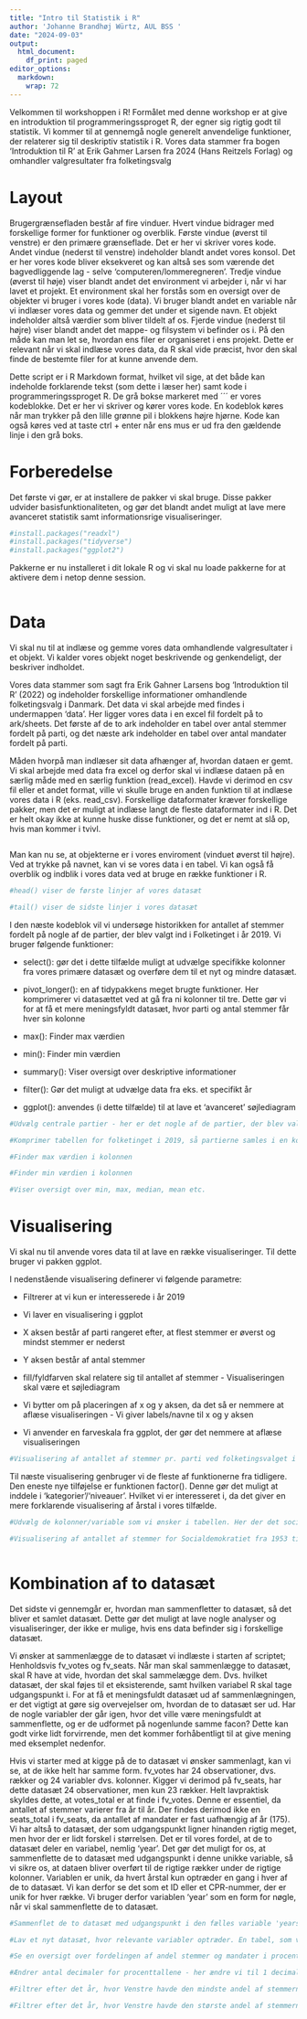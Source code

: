 ---
title: "Intro til Statistik i R"
author: 'Johanne Brandhøj Würtz, AUL BSS '
date: "2024-09-03"
output:
  html_document:
    df_print: paged
editor_options: 
  markdown: 
    wrap: 72
---

Velkommen til workshoppen i R! Formålet med denne workshop er at give en
introduktion til programmeringssproget R, der egner sig rigtig godt til
statistik. Vi kommer til at gennemgå nogle generelt anvendelige
funktioner, der relaterer sig til deskriptiv statistik i R. Vores data
stammer fra bogen 'Introduktion til R' at Erik Gahmer Larsen fra 2024
(Hans Reitzels Forlag) og omhandler valgresultater fra folketingsvalg

# Layout

Brugergrænsefladen består af fire vinduer. Hvert vindue bidrager med
forskellige former for funktioner og overblik. Første vindue (øverst til
venstre) er den primære grænseflade. Det er her vi skriver vores kode.
Andet vindue (nederst til venstre) indeholder blandt andet vores konsol.
Det er her vores kode bliver eksekveret og kan altså ses som værende det
bagvedliggende lag - selve 'computeren/lommeregneren'. Tredje vindue
(øverst til høje) viser blandt andet det environment vi arbejder i, når
vi har lavet et projekt. Et environment skal her forstås som en oversigt
over de objekter vi bruger i vores kode (data). Vi bruger blandt
andet en variable når vi indlæser vores data og gemmer det under et
sigende navn. Et objekt indeholder altså værdier som bliver tildelt af
os. Fjerde vindue (nederst til højre) viser blandt andet det mappe- og
filsystem vi befinder os i. På den måde kan man let se, hvordan ens
filer er organiseret i ens projekt. Dette er relevant når vi skal
indlæse vores data, da R skal vide præcist, hvor den skal finde de
bestemte filer for at kunne anvende dem.

Dette script er i R Markdown format, hvilket vil sige, at det både kan
indeholde forklarende tekst (som dette i læser her) samt kode i
programmeringssproget R. De grå bokse markeret med ´´´ er vores
kodeblokke. Det er her vi skriver og kører vores kode. En kodeblok køres
når man trykker på den lille grønne pil i blokkens højre hjørne. Kode
kan også køres ved at taste ctrl + enter når ens mus er ud fra den
gældende linje i den grå boks.

# Forberedelse

Det første vi gør, er at installere de pakker vi skal bruge. Disse
pakker udvider basisfunktionaliteten, og gør det blandt andet muligt at
lave mere avanceret statistik samt informationsrige visualiseringer.

```{r Installer pakker}
#install.packages("readxl")
#install.packages("tidyverse")
#install.packages("ggplot2")
```

Pakkerne er nu installeret i dit lokale R og vi skal nu loade pakkerne
for at aktivere dem i netop denne session.

```{r Load pakker}


```

# Data

Vi skal nu til at indlæse og gemme vores data omhandlende valgresultater
i et objekt. Vi kalder vores objekt noget beskrivende og
genkendeligt, der beskriver indholdet.

Vores data stammer som sagt fra Erik Gahner Larsens bog 'Introduktion
til R' (2022) og indeholder forskellige informationer omhandlende
folketingsvalg i Danmark. Det data vi skal arbejde med findes i
undermappen 'data'. Her ligger vores data i en excel fil fordelt på to
ark/sheets. Det første af de to ark indeholder en tabel over antal
stemmer fordelt på parti, og det næste ark indeholder en tabel over
antal mandater fordelt på parti.

Måden hvorpå man indlæser sit data afhænger af, hvordan dataen er gemt.
Vi skal arbejde med data fra excel og derfor skal vi indlæse dataen på
en særlig måde med en særlig funktion (read_excel). Havde vi derimod en
csv fil eller et andet format, ville vi skulle bruge en anden funktion
til at indlæse vores data i R (eks. read_csv). Forskellige dataformater
kræver forskellige pakker, men det er muligt at indlæse langt de fleste
dataformater ind i R. Det er helt okay ikke at kunne huske disse
funktioner, og det er nemt at slå op, hvis man kommer i tvivl.

```{r Indlæs data}


```

Man kan nu se, at objekterne er i vores enviroment (vinduet øverst til
højre). Ved at trykke på navnet, kan vi se vores data i en tabel. Vi kan
også få overblik og indblik i vores data ved at bruge en række
funktioner i R.

```{r Data overblik}
#head() viser de første linjer af vores datasæt

#tail() viser de sidste linjer i vores datasæt

```

I den næste kodeblok vil vi undersøge historikken for antallet af
stemmer fordelt på nogle af de partier, der blev valgt ind i Folketinget
i år 2019. Vi bruger følgende funktioner:

-   select(): gør det i dette tilfælde muligt at udvælge specifikke
    kolonner fra vores primære datasæt og overføre dem til et nyt og
    mindre datasæt.

-   pivot_longer(): en af tidypakkens meget brugte funktioner. Her
    komprimerer vi datasættet ved at gå fra ni kolonner til tre. Dette
    gør vi for at få et mere meningsfyldt datasæt, hvor parti og antal
    stemmer får hver sin kolonne

-   max(): Finder max værdien

-   min(): Finder min værdien

-   summary(): Viser oversigt over deskriptive informationer

-   filter(): Gør det muligt at udvælge data fra eks. et specifikt år

-   ggplot(): anvendes (i dette tilfælde) til at lave et 'avanceret'
    søjlediagram

```{r Folketinget 2019}
#Udvælg centrale partier - her er det nogle af de partier, der blev valgt ind i folketinget i 2019

#Komprimer tabellen for folketinget i 2019, så partierne samles i en kolonne og antal stemmer samles i en anden kolonne

#Finder max værdien i kolonnen

#Finder min værdien i kolonnen

#Viser oversigt over min, max, median, mean etc.

```

# Visualisering

Vi skal nu til anvende vores data til at lave en række visualiseringer.
Til dette bruger vi pakken ggplot.

I nedenstående visualisering definerer vi følgende parametre:

-   Filtrerer at vi kun er interesserede i år 2019

-   Vi laver en visualisering i ggplot

-   X aksen består af parti rangeret efter, at flest stemmer er øverst
    og mindst stemmer er nederst

-   Y aksen består af antal stemmer

-   fill/fyldfarven skal relatere sig til antallet af stemmer -
    Visualiseringen skal være et søjlediagram

-   Vi bytter om på placeringen af x og y aksen, da det så er nemmere at
    aflæse visualiseringen - Vi giver labels/navne til x og y aksen

-   Vi anvender en farveskala fra ggplot, der gør det nemmere at aflæse
    visualiseringen

```{r Folketinget 2019 - visualisering}
#Visualisering af antallet af stemmer pr. parti ved folketingsvalget i 2019 for de partier, der blev valgt ind 


```

Til næste visualisering genbruger vi de fleste af funktionerne fra
tidligere. Den eneste nye tilføjelse er funktionen factor(). Denne gør
det muligt at inddele i 'kategorier'/'niveauer'. Hvilket vi er
interesseret i, da det giver en mere forklarende visualisering af årstal
i vores tilfælde.

```{r Socialdemokratiets stemmer - visualisering}
#Udvælg de kolonner/variable som vi ønsker i tabellen. Her der det socialdemokratiet og årstal vi er interesserede i

#Visualisering af antallet af stemmer for Socialdemokratiet fra 1953 til 2019



```

# Kombination af to datasæt

Det sidste vi gennemgår er, hvordan man sammenfletter to datasæt, så det
bliver et samlet datasæt. Dette gør det muligt at lave nogle analyser og
visualiseringer, der ikke er mulige, hvis ens data befinder sig i
forskellige datasæt.

Vi ønsker at sammenlægge de to datasæt vi indlæste i starten af scriptet;
Henholdsvis fv_votes og fv_seats. Når man skal sammenlægge to datasæt,
skal R have at vide, hvordan det skal sammelægge dem. Dvs. hvilket
datasæt, der skal føjes til et eksisterende, samt hvilken variabel R
skal tage udgangspunkt i. For at få et meningsfuldt datasæt ud af
sammenlægningen, er det vigtigt at gøre sig overvejelser om, hvordan de
to datasæt ser ud. Har de nogle variabler der går igen, hvor det ville
være meningsfuldt at sammenflette, og er de udformet på nogenlunde samme
facon? Dette kan godt virke lidt forvirrende, men det kommer
forhåbentligt til at give mening med eksemplet nedenfor.

Hvis vi starter med at kigge på de to datasæt vi ønsker sammenlagt, kan
vi se, at de ikke helt har samme form. fv_votes har 24 observationer,
dvs. rækker og 24 variabler dvs. kolonner. Kigger vi derimod på
fv_seats, har dette datasæt 24 observationer, men kun 23 rækker. Helt
lavpraktisk skyldes dette, at votes_total er at finde i fv_votes. Denne
er essentiel, da antallet af stemmer varierer fra år til år. Der findes
derimod ikke en seats_total i fv_seats, da antallet af mandater er fast
uafhængig af år (175). Vi har altså to datasæt, der som udgangspunkt
ligner hinanden rigtig meget, men hvor der er lidt forskel i størrelsen.
Det er til vores fordel, at de to datasæt deler en variabel, nemlig
'year'. Det gør det muligt for os, at sammenflette de to datasæt med
udgangspunkt i denne unikke variable, så vi sikre os, at dataen bliver
overført til de rigtige rækker under de rigtige kolonner. Variablen er
unik, da hvert årstal kun optræder en gang i hver af de to datasæt. Vi
kan derfor se det som et ID eller et CPR-nummer, der er unik for hver
række. Vi bruger derfor variablen 'year' som en form for nøgle, når vi
skal sammenflette de to datasæt.

```{r Venstres stemme- og mandatandel i procent}
#Sammenflet de to datasæt med udgangspunkt i den fælles variable 'years'

#Lav et nyt datasæt, hvor relevante variabler optræder. En tabel, som viser, hvor mange pct. af stemmerne Venstre har opnået ved de enkelte valg, og hvor mange pct. af mandaterne, det har resulteret i. - obs. vi er interesserede i kolonnen votes_total, da andel udregnes med afsæt i det fulde antal

#Se en oversigt over fordelingen af andel stemmer og mandater i procent for Venstre

#Ændrer antal decimaler for procenttallene - her ændre vi til 1 decimal

#Filtrer efter det år, hvor Venstre havde den mindste andel af stemmerne i procent

#Filtrer efter det år, hvor Venstre havde den største andel af stemmerne i procent

	
```
